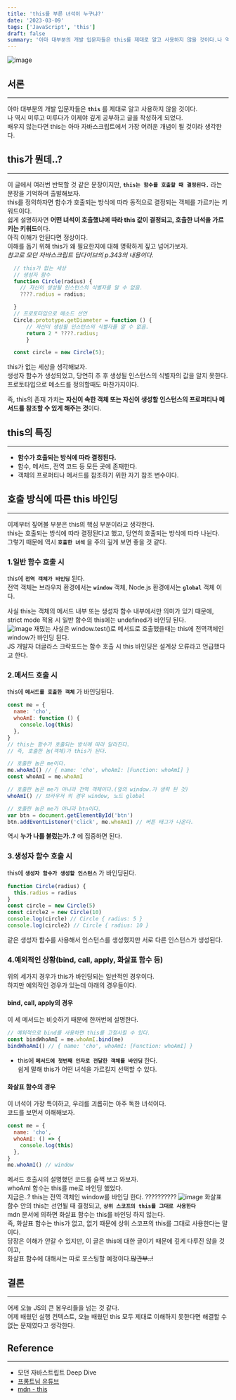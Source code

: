```yaml
---
title: 'this를 부른 녀석이 누구냐?'
date: '2023-03-09'
tags: ['JavaScript', 'this']
draft: false
summary: '아마 대부분의 개발 입문자들은 this를 제대로 알고 사용하지 않을 것이다.나 역시 미루고 미루다가 이제야 깊게 공부하고 글을 작성하게 되었다.배우지 않는다면 this는 아마 자바스크립트에서 가장 어려운 개념이 될 것이라 생각한다.'
---
```


![image](https://user-images.githubusercontent.com/101175828/223528673-e65789e8-783d-4e48-99d1-58cc2f17028b.png)

## 서론

---

아마 대부분의 개발 입문자들은 **`this`** 를 제대로 알고 사용하지 않을 것이다.  
 나 역시 미루고 미루다가 이제야 깊게 공부하고 글을 작성하게 되었다.  
 배우지 않는다면 this는 아마 자바스크립트에서 가장 어려운 개념이 될 것이라 생각한다.

## this가 뭔데..?

---

이 글에서 여러번 반복할 것 같은 문장이지만, **`this는 함수를 호출할 때 결정된다.`** 라는 문장을 기억하며 출발해보자.  
this를 정의하자면 함수가 호출되는 방식에 따라 동적으로 결정되는 객체를 가르키는 키워드이다.  
쉽게 설명하자면 **어떤 녀석이 호출했냐에 따라 this 값이 결정되고, 호출한 녀석을 가르키는 키워드**이다.  
아직 이해가 안된다면 정상이다.  
이해를 돕기 위해 this가 왜 필요한지에 대해 명확하게 짚고 넘어가보자.  
_참고로 모던 자바스크립트 딥다이브의 p.343의 내용이다._

```js
  // this가 없는 세상
  // 생성자 함수
  function Circle(radius) {
    // 자신이 생성될 인스턴스의 식별자를 알 수 없음.
    ????.radius = radius;

  }
  // 프로토타입으로 메소드 선언
  Circle.prototype.getDiameter = function () {
      // 자신이 생성될 인스턴스의 식별자를 알 수 없음.
      return 2 * ????.radius;
      }

  const circle = new Circle(5);
```

this가 없는 세상을 생각해보자.  
생성자 함수가 생성되었고, 당연히 추 후 생성될 인스턴스의 식별자의 값을 알지 못한다.  
프로토타입으로 메소드를 정의할때도 마찬가지이다.

즉, this의 존재 가치는 **자신이 속한 객체 또는 자신이 생성할 인스턴스의 프로퍼티나 메서드를 참조할 수 있게 해주는 것**이다.

## this의 특징

---

- **함수가 호출되는 방식에 따라 결정된다.**
- 함수, 메서드, 전역 코드 등 모든 곳에 존재한다.
- 객체의 프로퍼티나 메서드를 참조하기 위한 자기 참조 변수이다.

## 호출 방식에 따른 this 바인딩

---

이제부터 짚어볼 부분은 this의 핵심 부분이라고 생각한다.  
this는 호출되는 방식에 따라 결정된다고 했고, 당연히 호출되는 방식에 따라 나뉜다.  
그렇기 때문에 역시 **`호출한 녀석`** 을 주의 깊게 보면 좋을 것 같다.

### 1.일반 함수 호출 시

this에 **`전역 객체가 바인딩`** 된다.  
전역 객체는 브라우저 환경에서는 **`window`** 객체, Node.js 환경에서는 **`global`** 객체 이다.

사실 this는 객체의 메서드 내부 또는 생성자 함수 내부에서만 의미가 있기 때문에,
strict mode 적용 시 일반 함수의 this에는 undefined가 바인딩 된다.  
![image](https://user-images.githubusercontent.com/101175828/223711132-64bed136-deff-45be-a568-9d69070b2c64.png)
재밌는 사실은 window.test()로 메서드로 호출했을때는 this에 전역객체인 window가 바인딩 된다.  
JS 개발자 더글라스 크락포드는 함수 호출 시 this 바인딩은 설계상 오류라고 언급했다고 한다.

### 2.메서드 호출 시

this에 **`메서드를 호출한 객체`** 가 바인딩된다.

```js
const me = {
  name: 'cho',
  whoAmI: function () {
    console.log(this)
  },
}
// this는 함수가 호출되는 방식에 따라 달라진다.
// 즉, 호출한 놈(객체)가 this가 된다.

// 호출한 놈은 me이다.
me.whoAmI() // { name: 'cho', whoAmI: [Function: whoAmI] }
const whoAmI = me.whoAmI

// 호출한 놈은 me가 아니라 전역 객체이다.(앞의 window.가 생략 된 것)
whoAmI() // 브라우저 의 경우 window, 노드 global

// 호출한 놈은 me가 아니라 btn이다.
var btn = document.getElementById('btn')
btn.addEventListener('click', me.whoAmI) // 버튼 태그가 나온다.
```

역시 **누가 나를 불렀는가..?** 에 집중하면 된다.

### 3.생성자 함수 호출 시

this에 **`생성자 함수가 생성할 인스턴스`** 가 바인딩된다.

```js
function Circle(radius) {
  this.radius = radius
}
const circle = new Circle(5)
const circle2 = new Circle(10)
console.log(circle) // Circle { radius: 5 }
console.log(circle2) // Circle { radius: 10 }
```

같은 생성자 함수를 사용해서 인스턴스를 생성했지만 서로 다른 인스턴스가 생성된다.

### 4.예외적인 상황(bind, call, apply, 화살표 함수 등)

위의 세가지 경우가 this가 바인딩되는 일반적인 경우이다.  
하지만 예외적인 경우가 있는데 아래의 경우들이다.

#### **bind, call, apply의 경우**

이 세 메서드는 비슷하기 때문에 한꺼번에 설명한다.

```js
// 예외적으로 bind를 사용하면 this를 고정시킬 수 있다.
const bindWhoAmI = me.whoAmI.bind(me)
bindWhoAmI() // { name: 'cho', whoAmI: [Function: whoAmI] }
```

- this에 **`메서드에 첫번째 인자로 전달한 객체를 바인딩`** 한다.  
  쉽게 말해 this가 어떤 녀석을 가르킬지 선택할 수 있다.

#### **화살표 함수의 경우**

이 녀석이 가장 특이하고, 우리를 괴롭히는 아주 독한 녀석이다.  
코드를 보면서 이해해보자.

```js
const me = {
  name: 'cho',
  whoAmI: () => {
    console.log(this)
  },
}
me.whoAmI() // window
```

메서드 호출시의 설명했던 코드를 슬쩍 보고 와보자.  
whoAmI 함수는 this를 me로 바인딩 했었다.  
지금은..? this는 전역 객체인 window를 바인딩 한다. ??????????
![image](https://user-images.githubusercontent.com/101175828/223714731-6ac696a7-a620-46ae-b50c-d1f66ff23200.png)
화살표 함수 안의 this는 선언될 때 결정되고, **`상위 스코프의 this를 그대로 사용한다`**  
mdn 문서에 의하면 화살표 함수는 this를 바인딩 하지 않는다.  
즉, 화살표 함수는 this가 없고, 없기 때문에 상위 스코프의 this를 그대로 사용한다는 말이다.  
당장은 이해가 안갈 수 있지만, 이 글은 this에 대한 글이기 때문에 깊게 다루진 않을 것이고,  
화살표 함수에 대해서는 따로 포스팅할 예정이다.~~많관부..!~~

## 결론

---

어제 오늘 JS의 큰 봉우리들을 넘는 것 같다.  
어제 배웠던 실행 컨텍스트, 오늘 배웠던 this 모두 제대로 이해하지 못한다면 해결할 수 없는 문제였다고 생각한다.

## Reference

---

- 모던 자바스트립트 Deep Dive
- [프롱트님 유튜브](https://www.youtube.com/watch?v=fllhA9yGSYE&t=500s)
- [mdn - this](https://developer.mozilla.org/ko/docs/Web/JavaScript/Reference/Operators/this)
